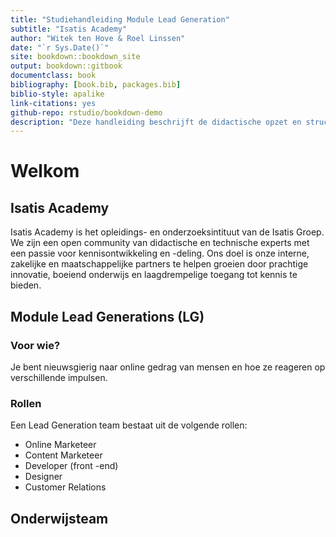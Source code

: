 ```yaml
--- 
title: "Studiehandleiding Module Lead Generation"
subtitle: "Isatis Academy"
author: "Witek ten Hove & Roel Linssen"
date: "`r Sys.Date()`"
site: bookdown::bookdown_site
output: bookdown::gitbook
documentclass: book
bibliography: [book.bib, packages.bib]
biblio-style: apalike
link-citations: yes
github-repo: rstudio/bookdown-demo
description: "Deze handleiding beschrijft de didactische opzet en structuur van de module Lead Generation."
---
```


# Welkom

## Isatis Academy

Isatis Academy is het opleidings- en onderzoeksintituut van de Isatis Groep. We zijn een open community van didactische en technische experts met een passie voor kennisontwikkeling en -deling. Ons doel is onze interne, zakelijke en maatschappelijke partners te helpen groeien door prachtige innovatie, boeiend onderwijs en laagdrempelige toegang tot kennis te bieden.

## Module Lead Generations (LG)
### Voor wie?
Je bent nieuwsgierig naar online gedrag van mensen en hoe ze reageren op verschillende impulsen.

### Rollen
Een Lead Generation team bestaat uit de volgende rollen:

+ Online Marketeer
+ Content Marketeer
+ Developer (front -end)
+ Designer
+ Customer Relations

## Onderwijsteam
